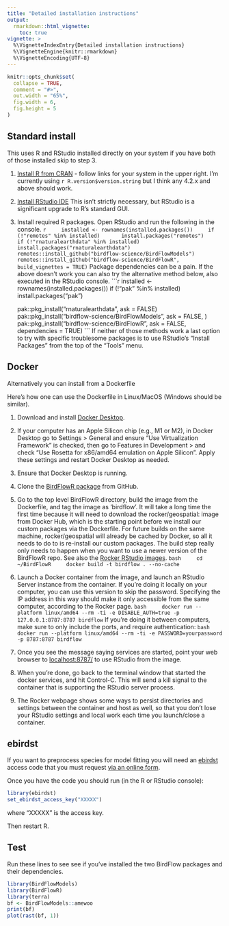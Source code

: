 ```yaml
---
title: "Detailed installation instructions"
output: 
  rmarkdown::html_vignette:
    toc: true
vignette: >
  %\VignetteIndexEntry{Detailed installation instructions}
  %\VignetteEngine{knitr::rmarkdown}
  %\VignetteEncoding{UTF-8}
---
```


```r
knitr::opts_chunk$set(
  collapse = TRUE,
  comment = "#>",
  out.width = "65%",
  fig.width = 6,
  fig.height = 5
)
```

## Standard install

This uses R and RStudio installed directly on your system if you have both of those installed skip to step 3.

1. [Install R from CRAN](https://cran.r-project.org/) - follow links for your system in the 
  upper right.  I'm currently using `r R.version$version.string` but I think any 
  4.2.x and above should work.

1. [Install RStudio IDE](https://posit.co/download/rstudio-desktop/) This isn't strictly necessary, but RStudio is a significant upgrade to R's standard GUI.

1. Install required R packages.
  Open RStudio and run the following in the console.
    ```r
    installed <- rownames(installed.packages())
    if (!"remotes" %in% installed)
      install.packages("remotes")
    if (!"rnaturalearthdata" %in% installed)
      install.packages("rnaturalearthdata")
    remotes::install_github("birdflow-science/BirdFlowModels")
    remotes::install_github("birdflow-science/BirdFlowR", build_vignettes = TRUE)
    ```
   Package dependencies can be a pain. If the above doesn't work you can also try the alternative method below, also executed in the RStudio console.
    ```r
    installed <- rownames(installed.packages())
    if (!"pak" %in% installed)
      install.packages("pak")

    pak::pkg_install("rnaturalearthdata", ask = FALSE)
    pak::pkg_install("birdflow-science/BirdFlowModels", ask = FALSE, )
    pak::pkg_install("birdflow-science/BirdFlowR", ask = FALSE,
                     dependencies = TRUE)
    ```
   If neither of those methods work a last option to try with specific 
   troublesome packages is to use RStudio's "Install Packages" from the top 
   of the "Tools" menu.

## Docker

Alternatively you can install from a Dockerfile

Here's how one can use the Dockerfile in Linux/MacOS (Windows should be similar).

1. Download and install [Docker Desktop](https://www.docker.com/products/docker-desktop/).

1. If your computer has an Apple Silicon chip (e.g., M1 or M2), in Docker Desktop go to Settings > General and ensure "Use Virtualization Framework" is checked, then go to Features in Development > and check "Use Rosetta for x86/amd64 emulation on Apple Silicon". Apply these settings and restart Docker Desktop as needed.

1. Ensure that Docker Desktop is running.

1. Clone the [BirdFlowR package](https://github.com/birdflow-science/BirdFlowR) from GitHub.

1. Go to the top level BirdFlowR directory, build the image from the Dockerfile, and tag the image as 'birdflow'.  It will take a long time the first time because it will need to download the rocker/geospatial:<version> image from Docker Hub, which is the starting point before we install our custom packages via the Dockerfile.  For future builds on the same machine, rocker/geospatial will already be cached by Docker, so all it needs to do to is re-install our custom packages. The build step really only needs to happen when you want to use a newer version of the BirdFlowR repo. See also the
[Rocker RStudio images](https://rocker-project.org/images/versioned/rstudio.html). 
    ```bash
    cd ~/BirdFlowR
    docker build -t birdflow . --no-cache
    ```
1. Launch a Docker container from the image, and launch an RStudio Server instance from the container.  If you're doing it locally on your computer, you can use this version to skip the password. Specifying the IP address in this way should make it only accessible from the same computer, according to the Rocker page.
    ```bash
    docker run --platform linux/amd64 --rm -ti -e DISABLE_AUTH=true -p 127.0.0.1:8787:8787 birdflow
    ```
    If you're doing it between computers, make sure to only include the ports, and require authentication:
    ```bash
    docker run --platform linux/amd64 --rm -ti -e PASSWORD=yourpassword -p 8787:8787 birdflow
    ```
1. Once you see the message saying services are started, point your web browser to [localhost:8787/](localhost:8787/) to use RStudio from the image.

1. When you're done, go back to the terminal window that started the docker services, and hit Control-C.  This will send a kill signal to the container that is supporting the RStudio server process.

1. The Rocker webpage shows some ways to persist directories and settings between the container and host as well, so that you don't lose your RStudio settings and local work each time you launch/close a container.

## ebirdst

If you want to preprocess species for model fitting you will need an  [ebirdst](https://ebird.github.io/ebirdst/) access code that you must request [via an online form](https://ebird.org/st/request).  

Once you have the code you should run (in the R or RStudio console):
```r
library(ebirdst)
set_ebirdst_access_key("XXXXX")
```
where "XXXXX" is the access key.

Then restart R.

## Test

Run these lines to see see if you've installed the two BirdFlow packages and their dependencies.
```r
library(BirdFlowModels)
library(BirdFlowR)
library(terra)
bf <- BirdFlowModels::amewoo
print(bf)
plot(rast(bf, 1))
```

